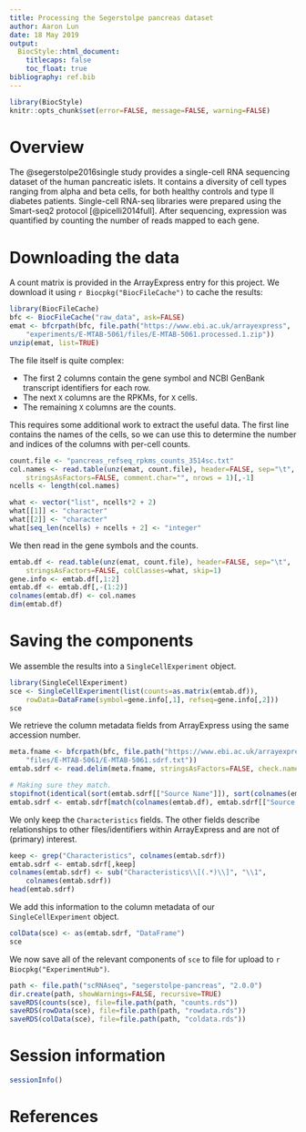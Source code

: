 ```yaml
---
title: Processing the Segerstolpe pancreas dataset
author: Aaron Lun
date: 18 May 2019
output:
  BiocStyle::html_document:
    titlecaps: false
    toc_float: true
bibliography: ref.bib
---
```


```r
library(BiocStyle)
knitr::opts_chunk$set(error=FALSE, message=FALSE, warning=FALSE)
```

# Overview

The @segerstolpe2016single study provides a single-cell RNA sequencing dataset of the human pancreatic islets.
It contains a diversity of cell types ranging from alpha and beta cells, for both healthy controls and type II diabetes patients.
Single-cell RNA-seq libraries were prepared using the Smart-seq2 protocol [@picelli2014full].
After sequencing, expression was quantified by counting the number of reads mapped to each gene.

# Downloading the data

A count matrix is provided in the ArrayExpress entry for this project.
We download it using `r Biocpkg("BiocFileCache")` to cache the results:

```r
library(BiocFileCache)
bfc <- BiocFileCache("raw_data", ask=FALSE)    
emat <- bfcrpath(bfc, file.path("https://www.ebi.ac.uk/arrayexpress",
    "experiments/E-MTAB-5061/files/E-MTAB-5061.processed.1.zip"))
unzip(emat, list=TRUE)
```

The file itself is quite complex:

- The first 2 columns contain the gene symbol and NCBI GenBank transcript identifiers for each row.
- The next `X` columns are the RPKMs, for `X` cells.
- The remaining `X` columns are the counts.

This requires some additional work to extract the useful data.
The first line contains the names of the cells, 
so we can use this to determine the number and indices of the columns with per-cell counts.

```r
count.file <- "pancreas_refseq_rpkms_counts_3514sc.txt"
col.names <- read.table(unz(emat, count.file), header=FALSE, sep="\t", 
    stringsAsFactors=FALSE, comment.char="", nrows = 1)[,-1]
ncells <- length(col.names)

what <- vector("list", ncells*2 + 2)
what[[1]] <- "character"
what[[2]] <- "character"
what[seq_len(ncells) + ncells + 2] <- "integer"
```

We then read in the gene symbols and the counts.

```r
emtab.df <- read.table(unz(emat, count.file), header=FALSE, sep="\t", 
    stringsAsFactors=FALSE, colClasses=what, skip=1)
gene.info <- emtab.df[,1:2]
emtab.df <- emtab.df[,-(1:2)]
colnames(emtab.df) <- col.names
dim(emtab.df)
```

# Saving the components

We assemble the results into a `SingleCellExperiment` object.

```r
library(SingleCellExperiment)
sce <- SingleCellExperiment(list(counts=as.matrix(emtab.df)),
    rowData=DataFrame(symbol=gene.info[,1], refseq=gene.info[,2]))
sce
```

We retrieve the column metadata fields from ArrayExpress using the same accession number.

```r
meta.fname <- bfcrpath(bfc, file.path("https://www.ebi.ac.uk/arrayexpress",
    "files/E-MTAB-5061/E-MTAB-5061.sdrf.txt"))
emtab.sdrf <- read.delim(meta.fname, stringsAsFactors=FALSE, check.names=FALSE)

# Making sure they match.
stopifnot(identical(sort(emtab.sdrf[["Source Name"]]), sort(colnames(emtab.df))))
emtab.sdrf <- emtab.sdrf[match(colnames(emtab.df), emtab.sdrf[["Source Name"]]),]
```

We only keep the `Characteristics` fields.
The other fields describe relationships to other files/identifiers within ArrayExpress and are not of (primary) interest.

```r
keep <- grep("Characteristics", colnames(emtab.sdrf))
emtab.sdrf <- emtab.sdrf[,keep]
colnames(emtab.sdrf) <- sub("Characteristics\\[(.*)\\]", "\\1", 
    colnames(emtab.sdrf))
head(emtab.sdrf)
```

We add this information to the column metadata of our `SingleCellExperiment` object. 

```r
colData(sce) <- as(emtab.sdrf, "DataFrame")
sce
```

We now save all of the relevant components of `sce` to file for upload to `r Biocpkg("ExperimentHub")`.

```r
path <- file.path("scRNAseq", "segerstolpe-pancreas", "2.0.0")
dir.create(path, showWarnings=FALSE, recursive=TRUE)
saveRDS(counts(sce), file=file.path(path, "counts.rds"))
saveRDS(rowData(sce), file=file.path(path, "rowdata.rds"))
saveRDS(colData(sce), file=file.path(path, "coldata.rds"))
```

# Session information

```r
sessionInfo()
```

# References
